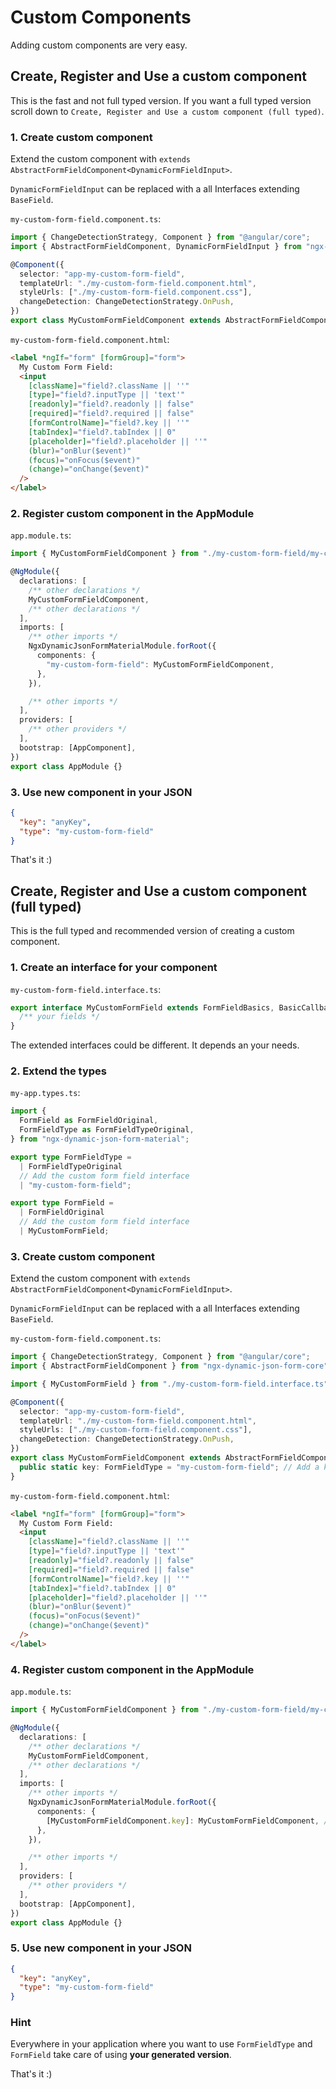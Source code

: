 
<Meta title="Examples and Guides/Custom Components" />

# Custom Components

Adding custom components are very easy.

## Create, Register and Use a custom component

This is the fast and not full typed version. If you want a full typed version scroll down to `Create, Register and Use a custom component (full typed)`.

### 1. Create custom component

Extend the custom component with `extends AbstractFormFieldComponent<DynamicFormFieldInput>`.

`DynamicFormFieldInput` can be replaced with a all Interfaces extending `BaseField`.

`my-custom-form-field.component.ts`:

```typescript
import { ChangeDetectionStrategy, Component } from "@angular/core";
import { AbstractFormFieldComponent, DynamicFormFieldInput } from "ngx-dynamic-json-form-core";

@Component({
  selector: "app-my-custom-form-field",
  templateUrl: "./my-custom-form-field.component.html",
  styleUrls: ["./my-custom-form-field.component.css"],
  changeDetection: ChangeDetectionStrategy.OnPush,
})
export class MyCustomFormFieldComponent extends AbstractFormFieldComponent<DynamicFormFieldInput> {}
```

`my-custom-form-field.component.html`:

```html
<label *ngIf="form" [formGroup]="form">
  My Custom Form Field:
  <input
    [className]="field?.className || ''"
    [type]="field?.inputType || 'text'"
    [readonly]="field?.readonly || false"
    [required]="field?.required || false"
    [formControlName]="field?.key || ''"
    [tabIndex]="field?.tabIndex || 0"
    [placeholder]="field?.placeholder || ''"
    (blur)="onBlur($event)"
    (focus)="onFocus($event)"
    (change)="onChange($event)"
  />
</label>
```

### 2. Register custom component in the AppModule

`app.module.ts`:

```typescript
import { MyCustomFormFieldComponent } from "./my-custom-form-field/my-custom-form-field.component";

@NgModule({
  declarations: [
    /** other declarations */
    MyCustomFormFieldComponent,
    /** other declarations */
  ],
  imports: [
    /** other imports */
    NgxDynamicJsonFormMaterialModule.forRoot({
      components: {
        "my-custom-form-field": MyCustomFormFieldComponent,
      },
    }),

    /** other imports */
  ],
  providers: [
    /** other providers */
  ],
  bootstrap: [AppComponent],
})
export class AppModule {}
```

### 3. Use new component in your JSON

```json
{
  "key": "anyKey",
  "type": "my-custom-form-field"
}
```

That's it :)

## Create, Register and Use a custom component (full typed)

This is the full typed and recommended version of creating a custom component.

### 1. Create an interface for your component

`my-custom-form-field.interface.ts`:

```typescript
export interface MyCustomFormField extends FormFieldBasics, BasicCallbacks {
  /** your fields */
}
```

The extended interfaces could be different. It depends an your needs.

### 2. Extend the types

`my-app.types.ts`:

```typescript
import {
  FormField as FormFieldOriginal,
  FormFieldType as FormFieldTypeOriginal,
} from "ngx-dynamic-json-form-material";

export type FormFieldType =
  | FormFieldTypeOriginal
  // Add the custom form field interface
  | "my-custom-form-field";

export type FormField =
  | FormFieldOriginal
  // Add the custom form field interface
  | MyCustomFormField;
```

### 3. Create custom component

Extend the custom component with `extends AbstractFormFieldComponent<DynamicFormFieldInput>`.

`DynamicFormFieldInput` can be replaced with a all Interfaces extending `BaseField`.

`my-custom-form-field.component.ts`:

```typescript
import { ChangeDetectionStrategy, Component } from "@angular/core";
import { AbstractFormFieldComponent } from "ngx-dynamic-json-form-core";

import { MyCustomFormField } from "./my-custom-form-field.interface.ts"; // Use the new created type

@Component({
  selector: "app-my-custom-form-field",
  templateUrl: "./my-custom-form-field.component.html",
  styleUrls: ["./my-custom-form-field.component.css"],
  changeDetection: ChangeDetectionStrategy.OnPush,
})
export class MyCustomFormFieldComponent extends AbstractFormFieldComponent<MyCustomFormField> {
  public static key: FormFieldType = "my-custom-form-field"; // Add a key with the new created type
}
```

`my-custom-form-field.component.html`:

```html
<label *ngIf="form" [formGroup]="form">
  My Custom Form Field:
  <input
    [className]="field?.className || ''"
    [type]="field?.inputType || 'text'"
    [readonly]="field?.readonly || false"
    [required]="field?.required || false"
    [formControlName]="field?.key || ''"
    [tabIndex]="field?.tabIndex || 0"
    [placeholder]="field?.placeholder || ''"
    (blur)="onBlur($event)"
    (focus)="onFocus($event)"
    (change)="onChange($event)"
  />
</label>
```

### 4. Register custom component in the AppModule

`app.module.ts`:

```typescript
import { MyCustomFormFieldComponent } from "./my-custom-form-field/my-custom-form-field.component";

@NgModule({
  declarations: [
    /** other declarations */
    MyCustomFormFieldComponent,
    /** other declarations */
  ],
  imports: [
    /** other imports */
    NgxDynamicJsonFormMaterialModule.forRoot({
      components: {
        [MyCustomFormFieldComponent.key]: MyCustomFormFieldComponent, // Use the key
      },
    }),

    /** other imports */
  ],
  providers: [
    /** other providers */
  ],
  bootstrap: [AppComponent],
})
export class AppModule {}
```

### 5. Use new component in your JSON

```json
{
  "key": "anyKey",
  "type": "my-custom-form-field"
}
```

### Hint

Everywhere in your application where you want to use `FormFieldType` and `FormField` take care of using **your generated version**.

That's it :)
